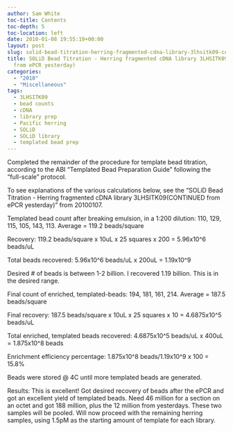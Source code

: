 ```yaml
---
author: Sam White
toc-title: Contents
toc-depth: 5
toc-location: left
date: 2010-01-08 19:55:19+00:00
layout: post
slug: solid-bead-titration-herring-fragmented-cdna-library-3lhsitk09-continued-from-epcr-yesterday
title: SOLiD Bead Titration - Herring fragmented cDNA library 3LHSITK09 (CONTINUED
  from ePCR yesterday)
categories:
  - "2010"
  - "Miscellaneous"
tags:
  - 3LHSITK09
  - bead counts
  - cDNA
  - library prep
  - Pacific herring
  - SOLiD
  - SOLiD library
  - templated bead prep
---
```


Completed the remainder of the procedure for template bead titration, according to the ABI "Templated Bead Preparation Guide" following the "full-scale" protocol.

To see explanations of the various calculations below, see the "SOLiD Bead Titration - Herring fragmented cDNA library 3LHSITK09(CONTINUED from ePCR yesterday)" from 20100107.

Templated bead count after breaking emulsion, in a 1:200 dilution: 110, 129, 115, 105, 143, 113. Average = 119.2 beads/square

Recovery: 119.2 beads/square x 10uL x 25 squares x 200 = 5.96x10^6 beads/uL

Total beads recovered: 5.96x10^6 beads/uL x 200uL = 1.19x10^9

Desired # of beads is between 1-2 billion. I recovered 1.19 billion. This is in the desired range.

Final count of enriched, templated-beads: 194, 181, 161, 214. Average = 187.5 beads/square

Final recovery: 187.5 beads/square x 10uL x 25 squares x 10 = 4.6875x10^5 beads/uL

Total enriched, templated beads recovered: 4.6875x10^5 beads/uL x 400uL = 1.875x10^8 beads

Enrichment efficiency percentage: 1.875x10^8 beads/1.19x10^9 x 100 = 15.8%

Beads were stored @ 4C until more templated beads are generated.

Results: This is excellent! Got desired recovery of beads after the ePCR and got an excellent yield of templated beads. Need 46 million for a section on an octet and got 188 million, plus the 12 million from yesterdays. These two samples will be pooled. Will now proceed with the remaining herring samples, using 1.5pM as the starting amount of template for each library.
